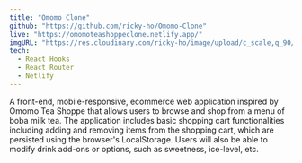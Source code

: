 ```yaml
---
title: "Omomo Clone"
github: "https://github.com/ricky-ho/Omomo-Clone"
live: "https://omomoteashoppeclone.netlify.app/"
imgURL: "https://res.cloudinary.com/ricky-ho/image/upload/c_scale,q_90/v1628474465/Omomo/omomo-hero_qes9mh.jpg"
tech:
  - React Hooks
  - React Router
  - Netlify
---
```


<p>
  A front-end, mobile-responsive, <span>ecommerce</span> web application
  inspired by <span>Omomo Tea Shoppe</span> that allows users to browse and shop
  from a menu of boba milk tea. The application includes basic shopping cart
  functionalities including adding and removing items from the shopping cart,
  which are persisted using the browser's LocalStorage. Users will also be able
  to modify drink add-ons or options, such as sweetness, ice-level, etc.
</p>
